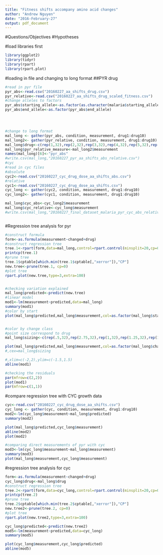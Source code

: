 ```yaml
---
title: "Fitness shifts accompany amino acid changes"
author: "Andrew Nguyen"
date: "2016-February-27"
output: pdf_document
---
```

#Questions/Objectives
#Hypotheses

#load libraries first
```r
library(ggplot2)
library(tidyr)
library(rpart)
library(rpart.plot)
```

#loading in file and changing to long format
##PYR drug
```r
#read in pyr file
pyr_abs<-read.csv("20160227_aa_shifts_drug.csv")
pyr_relative<-read.csv("20160227_aa_shifts_drug_scaled_fitness.csv")
#change alleles to factors
pyr_abs$starting_allele<-as.factor(as.character(malaria$starting_allele))
pyr_abs$end_allele<-as.factor(pyr_abs$end_allele)




#change to long format
mal_long <- gather(pyr_abs, condition, measurement, drug1:drug10)
mal_long2<- gather(pyr_relative, condition, measurement, drug1:drug10)
mal_long$drug<-c(rep(1,32),rep(2,32),rep(3,32),rep(4,32),rep(5,32),rep(6,32),rep(7,32),rep(8,32),rep(9,32),rep(10,32))
mal_long$pyr_relative_measure<-mal_long2$measurement
names(mal_long)[6]<-"pyr_abs"
#write.csv(mal_long,"20160227_pyr_aa_shifts_abs_relative.csv")
#cyc
#read in cyc files
#absolute
cyc2<-read.csv("20160227_cyc_drug_dose_aa_shifts_abs.csv")
#relative
cyc1<-read.csv("20160227_cyc_drug_dose_aa_shifts.csv")
cyc_long <- gather(cyc2, condition, measurement, drug1:drug10)
cyc_long2<- gather(cyc1, condition, measurement, drug1:drug10)

mal_long$cyc_abs<-cyc_long2$measurement
mal_long$cyc_relative<-cyc_long$measurement
#write.csv(mal_long,"20160227_final_dataset_malaria_pyr_cyc_abs_relative.csv")
```

```r

```

#Regression tree analysis for pyr
```r
#construct formula
form<-as.formula(measurement~changed+drug)
#construct regression tree
tree.1<-rpart(form,data=mal_long,control=rpart.control(minsplit=20,cp=0),method="anova")
printcp(tree.1)
#prune tree
tree.1$cptable[which.min(tree.1$cptable[,"xerror"]),"CP"]
new.tree<-prune(tree.1, cp=0)
#plot tree
rpart.plot(new.tree,type=3,extra=100)


#checking variation explained
mal_long$predicted<-predict(new.tree)
#linear model
mod1<-lm(measurement~predicted,data=mal_long)
summary(mod1)
#color by start
plot(mal_long$predicted,mal_long$measurement,col=as.factor(mal_long$start))


#color by change class
#point size correspond to drug
mal_long$sizing<-c(rep(.5,32),rep(2.75,32),rep(1,32),rep(1.25,32),rep(1.5,32),rep(2,32),rep(2.5,32),rep(3,32),rep(3.5,32),rep(4,32))

plot(mal_long$predicted,mal_long$measurement,col=as.factor(mal_long$changed),pch=16,cex=2)
#,cex=mal_long$sizing

#,xlim=c(-2,2),ylim=c(-1.5,1.5)
abline(mod1)

#checking the residuals
par(mfrow=c(2,2))
plot(mod1)
par(mfrow=c(1,1))
```

#compare regression tree with CYC growth data
```r
cyc<-read.csv("20160227_cyc_drug_dose_aa_shifts.csv")
cyc_long <- gather(cyc, condition, measurement, drug1:drug10)
mod2<-lm(cyc_long$measurement~mal_long$predicted)
summary(mod2)

plot(mal_long$predicted,cyc_long$measurement)
abline(mod2)
plot(mod2)

#comparing direct measurements of pyr with cyc 
mod3<-lm(cyc_long$measurement~mal_long$measurement)
summary(mod3)
plot(mal_long$measurement,cyc_long$measurement)

```

#regression tree analysis for cyc
```r
form<-as.formula(measurement~changed+drug)
cyc_long$drug<-mal_long$drug
#construct regression tree
tree.2<-rpart(form,data=cyc_long,control=rpart.control(minsplit=20,cp=0),method="anova")
printcp(tree.2)
#prune tree
tree.2$cptable[which.min(tree.2$cptable[,"xerror"]),"CP"]
new.tree2<-prune(tree.2, cp=0)
#plot tree
rpart.plot(new.tree2,type=3,extra=100)

cyc_long$predicted<-predict(new.tree2)
mod5<-lm(measurement~predicted,data=cyc_long)
summary(mod5)

plot(cyc_long$measurement,cyc_long$predicted)
abline(mod5)
```

